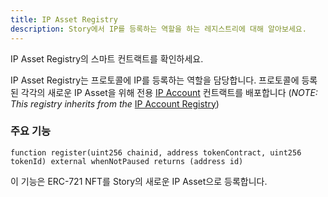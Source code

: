 ```yaml
---
title: IP Asset Registry
description: Story에서 IP를 등록하는 역할을 하는 레지스트리에 대해 알아보세요.
---
```


<CardGroup cols={1}>
  <Card title="IPAssetRegistry.sol" href="https://github.com/storyprotocol/protocol-core-v1/blob/main/contracts/registries/IPAssetRegistry.sol" icon="scroll" color="#ccb092">
    IP Asset Registry의 스마트 컨트랙트를 확인하세요.
  </Card>
</CardGroup>

IP Asset Registry는 프로토콜에 IP를 등록하는 역할을 담당합니다. 프로토콜에 등록된 각각의 새로운 IP Asset을 위해 전용 [IP Account](/concepts/ip-asset/ip-account) 컨트랙트를 배포합니다 (*NOTE: This registry inherits from the* [IP Account Registry](https://github.com/storyprotocol/protocol-core-v1/blob/main/contracts/registries/IPAccountRegistry.sol))

### 주요 기능

```solidity IPAssetRegistry.sol
function register(uint256 chainid, address tokenContract, uint256 tokenId) external whenNotPaused returns (address id)
```

이 기능은 ERC-721 NFT를 Story의 새로운 IP Asset으로 등록합니다.
